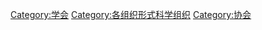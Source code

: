{{Commonscat|Scientific societies}}

[[Category:学会|Category:学会]]
[[Category:各组织形式科学组织|Category:各组织形式科学组织]]
[[Category:协会|Category:协会]]